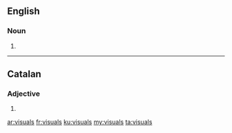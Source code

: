 ==English==

===Noun===
{{head|en|noun plural form}}

# {{plural of|visual|lang=en}}
----

==Catalan==

===Adjective===
{{head|ca|adjective form}}

# {{plural of|visual|lang=ca}}
[[ar:visuals]]
[[fr:visuals]]
[[ku:visuals]]
[[my:visuals]]
[[ta:visuals]]